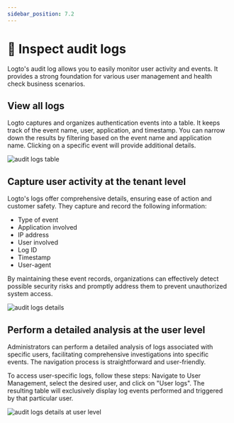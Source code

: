 ```yaml
---
sidebar_position: 7.2
---
```



<head>
  <link rel="canonical" href="https://docs.logto.io/developers/audit-logs/" />
</head>

# 📜 Inspect audit logs

Logto's audit log allows you to easily monitor user activity and events. It provides a strong foundation for various user management and health check business scenarios.

## View all logs

Logto captures and organizes authentication events into a table. It keeps track of the event name, user, application, and timestamp. You can narrow down the results by filtering based on the event name and application name. Clicking on a specific event will provide additional details.

<img src={auditLogsTable} alt="audit logs table" />

## Capture user activity at the tenant level

Logto's logs offer comprehensive details, ensuring ease of action and customer safety. They capture and record the following information:

- Type of event
- Application involved
- IP address
- User involved
- Log ID
- Timestamp
- User-agent

By maintaining these event records, organizations can effectively detect possible security risks and promptly address them to prevent unauthorized system access.

<img src={auditLogsDetails} alt="audit logs details" />

## Perform a detailed analysis at the user level

Administrators can perform a detailed analysis of logs associated with specific users, facilitating comprehensive investigations into specific events. The navigation process is straightforward and user-friendly.

To access user-specific logs, follow these steps: Navigate to User Management, select the desired user, and click on "User logs". The resulting table will exclusively display log events performed and triggered by that particular user.

<img src={auditLogsDetailsUserLevel} alt="audit logs details at user level" />
